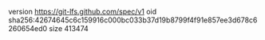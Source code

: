 version https://git-lfs.github.com/spec/v1
oid sha256:42674645c6c159916c000bc033b37d19b8799f4f91e857ee3d678c6260654ed0
size 413474
